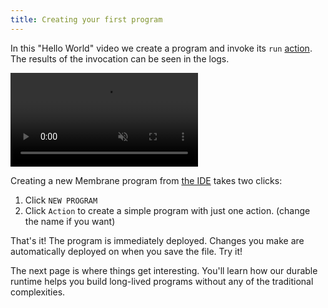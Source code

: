 ```yaml
---
title: Creating your first program
---
```



In this "Hello World" video we create a program and invoke its `run` [action](/concepts/schema#actions). The results of
the invocation can be seen in the logs.

<video src="/cloud-assets/new-program.mp4" muted autoplay loop></video>

Creating a new Membrane program from <a href="https://membrane.io/ide" target="_blank">the IDE</a> takes two clicks:

<Steps>

1. Click `NEW PROGRAM`
2. Click `Action` to create a simple program with just one action. (change the name if you want)

</Steps>

That's it! The program is immediately deployed. Changes you make are automatically deployed on when you save the file. Try it!

The next page is where things get interesting. You'll learn how our durable runtime helps you build long-lived programs without any of the traditional complexities.
